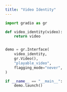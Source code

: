 ```yaml
---
title: "Video Identity"
---
```


```python
import gradio as gr

def video_identity(video):
    return video


demo = gr.Interface(
    video_identity,
    gr.Video(),
    "playable_video",
    flagging_mode="never",
)

if __name__ == "__main__":
    demo.launch()
```
